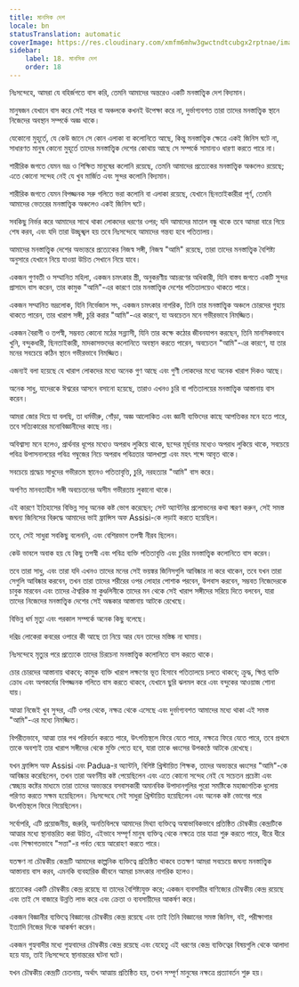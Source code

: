 ```yaml
---
title: মানসিক দেশ
locale: bn
statusTranslation: automatic
coverImage: https://res.cloudinary.com/xmfm6mhw3gwctndtcubgx2rptnae/image/upload/v1741354419/small_cover_la_gran_rebelion_28716e29d2.webp
sidebar:
    label: 18. মানসিক দেশ
    order: 18
---
```

নিঃসন্দেহে, আমরা যে বহির্জগতে বাস করি, তেমনি আমাদের অন্তরেও একটি মনস্তাত্ত্বিক দেশ বিদ্যমান।

মানুষজন যেখানে বাস করে সেই শহর বা অঞ্চলকে কখনই উপেক্ষা করে না, দুর্ভাগ্যবশত তারা তাদের মনস্তাত্ত্বিক স্থানে নিজেদের অবস্থান সম্পর্কে অজ্ঞ থাকে।

যেকোনো মুহূর্তে, যে কেউ জানে সে কোন এলাকা বা কলোনিতে আছে, কিন্তু মনস্তাত্ত্বিক ক্ষেত্রে একই জিনিস ঘটে না, সাধারণত মানুষ কোনো মুহূর্তে তাদের মনস্তাত্ত্বিক দেশের কোথায় আছে সে সম্পর্কে সামান্যও ধারণা করতে পারে না।

শারীরিক জগতে যেমন ভদ্র ও শিক্ষিত মানুষের কলোনি রয়েছে, তেমনি আমাদের প্রত্যেকের মনস্তাত্ত্বিক অঞ্চলেও রয়েছে; এতে কোনো সন্দেহ নেই যে খুব মার্জিত এবং সুন্দর কলোনি বিদ্যমান।

শারীরিক জগতে যেমন বিপজ্জনক সরু গলিতে ভরা কলোনি বা এলাকা রয়েছে, যেখানে ছিনতাইকারীরা পূর্ণ, তেমনি আমাদের ভেতরের মনস্তাত্ত্বিক অঞ্চলেও একই জিনিস ঘটে।

সবকিছু নির্ভর করে আমাদের সাথে থাকা লোকদের ধরণের ওপর; যদি আমাদের মাতাল বন্ধু থাকে তবে আমরা বারে গিয়ে শেষ করব, এবং যদি তারা উচ্ছৃঙ্খল হয় তবে নিঃসন্দেহে আমাদের গন্তব্য হবে পতিতালয়।

আমাদের মনস্তাত্ত্বিক দেশের অভ্যন্তরে প্রত্যেকের নিজস্ব সঙ্গী, নিজস্ব "আমি" রয়েছে, তারা তাদের মনস্তাত্ত্বিক বৈশিষ্ট্য অনুসারে যেখানে নিয়ে যাওয়া উচিত সেখানে নিয়ে যাবে।

একজন গুণবতী ও সম্মানিত মহিলা, একজন চমৎকার স্ত্রী, অনুকরণীয় আচরণের অধিকারী, যিনি বাস্তব জগতে একটি সুন্দর প্রাসাদে বাস করেন, তার কামুক "আমি"-এর কারণে তার মনস্তাত্ত্বিক দেশের পতিতালয়েও থাকতে পারে।

একজন সম্মানিত ভদ্রলোক, যিনি নির্ভেজাল সৎ, একজন চমৎকার নাগরিক, তিনি তার মনস্তাত্ত্বিক অঞ্চলে চোরদের গুহায় থাকতে পারেন, তার খারাপ সঙ্গী, চুরি করার "আমি"-এর কারণে, যা অবচেতন মনে গভীরভাবে নিমজ্জিত।

একজন বৈরাগী ও তপস্বী, সম্ভবত কোনো মঠের সন্ন্যাসী, যিনি তার কক্ষে কঠোর জীবনযাপন করছেন, তিনি মানসিকভাবে খুনি, বন্দুকধারী, ছিনতাইকারী, মাদকাসক্তদের কলোনিতে অবস্থান করতে পারেন, অবচেতন "আমি"-এর কারণে, যা তার মনের সবচেয়ে কঠিন স্থানে গভীরভাবে নিমজ্জিত।

এজন্যই বলা হয়েছে যে খারাপ লোকদের মধ্যে অনেক গুণ আছে এবং গুণী লোকদের মধ্যে অনেক খারাপ দিকও আছে।

অনেক সাধু, যাদেরকে ঈশ্বরের আসনে বসানো হয়েছে, তারাও এখনও চুরি বা পতিতালয়ের মনস্তাত্ত্বিক আস্তানায় বাস করেন।

আমরা জোর দিয়ে যা বলছি, তা ধর্মভীরু, গোঁড়া, অজ্ঞ আলোকিত এবং জ্ঞানী ব্যক্তিদের কাছে আপত্তিকর মনে হতে পারে, তবে সত্যিকারের মনোবিজ্ঞানীদের কাছে নয়।

অবিশ্বাস্য মনে হলেও, প্রার্থনার ধূপের মধ্যেও অপরাধ লুকিয়ে থাকে, ছন্দের মূর্ছনার মধ্যেও অপরাধ লুকিয়ে থাকে, সবচেয়ে পবিত্র উপাসনালয়ের পবিত্র গম্বুজের নিচে অপরাধ পবিত্রতার আলখাল্লা এবং মহৎ শব্দে আবৃত থাকে।

সবচেয়ে শ্রদ্ধেয় সাধুদের গভীরতম স্থানেও পতিতাবৃত্তি, চুরি, নরহত্যার "আমি" বাস করে।

অগণিত মানবতাহীন সঙ্গী অবচেতনের অসীম গভীরতায় লুকানো থাকে।

এই কারণে ইতিহাসের বিভিন্ন সাধু অনেক কষ্ট ভোগ করেছেন; সেন্ট অ্যান্টনির প্রলোভনের কথা স্মরণ করুন, সেই সমস্ত জঘন্য জিনিসের বিরুদ্ধে আমাদের ভাই ফ্রান্সিস অফ Assisi-কে লড়াই করতে হয়েছিল।

তবে, সেই সাধুরা সবকিছু বলেননি, এবং বেশিরভাগ তপস্বী নীরব ছিলেন।

কেউ ভাবলে অবাক হয় যে কিছু তপস্বী এবং পবিত্র ব্যক্তি পতিতাবৃত্তি এবং চুরির মনস্তাত্ত্বিক কলোনিতে বাস করেন।

তবে তারা সাধু, এবং তারা যদি এখনও তাদের মনের সেই ভয়ঙ্কর জিনিসগুলি আবিষ্কার না করে থাকেন, তবে যখন তারা সেগুলি আবিষ্কার করবেন, তখন তারা তাদের শরীরের ওপর লোহার পোশাক পরবেন, উপবাস করবেন, সম্ভবত নিজেদেরকে চাবুক মারবেন এবং তাদের ঐশ্বরিক মা কুণ্ডলিনীকে তাদের মন থেকে সেই খারাপ সঙ্গীদের সরিয়ে দিতে বলবেন, যারা তাদের নিজেদের মনস্তাত্ত্বিক দেশের সেই অন্ধকার আস্তানায় আটকে রেখেছে।

বিভিন্ন ধর্ম মৃত্যু এবং পরকাল সম্পর্কে অনেক কিছু বলেছে।

দরিদ্র লোকেরা কবরের ওপারে কী আছে তা নিয়ে আর যেন তাদের মস্তিষ্ক না ঘামায়।

নিঃসন্দেহে মৃত্যুর পরে প্রত্যেকে তাদের চিরচেনা মনস্তাত্ত্বিক কলোনিতে বাস করতে থাকে।

চোর চোরদের আস্তানায় থাকবে; কামুক ব্যক্তি খারাপ লক্ষণের ভূত হিসাবে পতিতালয়ে চলতে থাকবে; ক্রুদ্ধ, ক্ষিপ্ত ব্যক্তি ক্রোধ এবং অপকর্মের বিপজ্জনক গলিতে বাস করতে থাকবে, যেখানে ছুরি ঝলমল করে এবং বন্দুকের আওয়াজ শোনা যায়।

আত্মা নিজেই খুব সুন্দর, এটি ওপর থেকে, নক্ষত্র থেকে এসেছে এবং দুর্ভাগ্যবশত আমাদের মধ্যে থাকা এই সমস্ত "আমি"-এর মধ্যে নিমজ্জিত।

বিপরীতভাবে, আত্মা তার পথ পরিবর্তন করতে পারে, উৎপত্তিস্থলে ফিরে যেতে পারে, নক্ষত্রে ফিরে যেতে পারে, তবে প্রথমে তাকে অবশ্যই তার খারাপ সঙ্গীদের থেকে মুক্তি পেতে হবে, যারা তাকে ধ্বংসের উপকণ্ঠে আটকে রেখেছে।

যখন ফ্রান্সিস অফ Assisi এবং Padua-র অ্যান্টনি, বিশিষ্ট খ্রিস্টায়িত শিক্ষক, তাদের অভ্যন্তরে ধ্বংসের "আমি"-কে আবিষ্কার করেছিলেন, তখন তারা অবর্ণনীয় কষ্ট পেয়েছিলেন এবং এতে কোনো সন্দেহ নেই যে সচেতন প্রচেষ্টা এবং স্বেচ্ছায় কষ্টের মাধ্যমে তারা তাদের অভ্যন্তরে বসবাসকারী অমানবিক উপাদানগুলির পুরো সমষ্টিকে মহাজাগতিক ধুলোয় পরিণত করতে সক্ষম হয়েছিলেন। নিঃসন্দেহে সেই সাধুরা খ্রিস্টায়িত হয়েছিলেন এবং অনেক কষ্ট ভোগের পরে উৎপত্তিস্থলে ফিরে গিয়েছিলেন।

সর্বোপরি, এটি প্রয়োজনীয়, জরুরি, অনতিবিলম্বে আমাদের মিথ্যা ব্যক্তিত্বে অস্বাভাবিকভাবে প্রতিষ্ঠিত চৌম্বকীয় কেন্দ্রটিকে আত্মার মধ্যে স্থানান্তরিত করা উচিত, এইভাবে সম্পূর্ণ মানুষ ব্যক্তিত্ব থেকে নক্ষত্রে তার যাত্রা শুরু করতে পারে, ধীরে ধীরে এবং শিক্ষাগতভাবে "সত্তা"-র পর্বত বেয়ে আরোহণ করতে পারে।

যতক্ষণ না চৌম্বকীয় কেন্দ্রটি আমাদের কাল্পনিক ব্যক্তিত্বে প্রতিষ্ঠিত থাকবে ততক্ষণ আমরা সবচেয়ে জঘন্য মনস্তাত্ত্বিক আস্তানায় বাস করব, এমনকি ব্যবহারিক জীবনে আমরা চমৎকার নাগরিক হলেও।

প্রত্যেকের একটি চৌম্বকীয় কেন্দ্র রয়েছে যা তাদের বৈশিষ্ট্যযুক্ত করে; একজন ব্যবসায়ীর বাণিজ্যের চৌম্বকীয় কেন্দ্র রয়েছে এবং তাই সে বাজারে উন্নতি লাভ করে এবং ক্রেতা ও ব্যবসায়ীদের আকর্ষণ করে।

একজন বিজ্ঞানীর ব্যক্তিত্বে বিজ্ঞানের চৌম্বকীয় কেন্দ্র রয়েছে এবং তাই তিনি বিজ্ঞানের সমস্ত জিনিস, বই, পরীক্ষাগার ইত্যাদি নিজের দিকে আকর্ষণ করেন।

একজন গুহ্যবাদীর মধ্যে গুহ্যবাদের চৌম্বকীয় কেন্দ্র রয়েছে এবং যেহেতু এই ধরণের কেন্দ্র ব্যক্তিত্বের বিষয়গুলি থেকে আলাদা হয়ে যায়, তাই নিঃসন্দেহে স্থানান্তরের ঘটনা ঘটে।

যখন চৌম্বকীয় কেন্দ্রটি চেতনায়, অর্থাৎ আত্মায় প্রতিষ্ঠিত হয়, তখন সম্পূর্ণ মানুষের নক্ষত্রে প্রত্যাবর্তন শুরু হয়।
